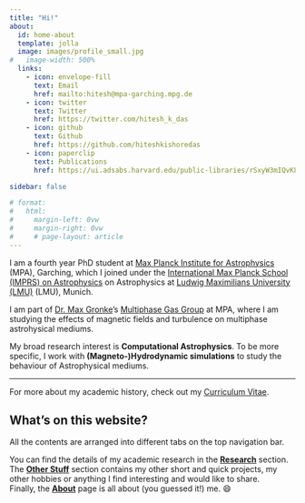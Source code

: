 ```yaml
---
title: "Hi!"
about:
  id: home-about
  template: jolla
  image: images/profile_small.jpg
#   image-width: 500%
  links:
    - icon: envelope-fill
      text: Email
      href: mailto:hitesh@mpa-garching.mpg.de
    - icon: twitter
      text: Twitter
      href: https://twitter.com/hitesh_k_das
    - icon: github
      text: Github
      href: https://github.com/hiteshkishoredas
    - icon: paperclip
      text: Publications
      href: https://ui.adsabs.harvard.edu/public-libraries/rSxyW3mIQvK8ArHKfTxYcQ

sidebar: false

# format: 
#   html:
#     margin-left: 0vw
#     margin-right: 0vw
#     # page-layout: article
---
```


:::{#home-about}
<!-- :::{.column-body-outset-right} -->


I am a fourth year PhD student at [Max Planck Institute for Astrophysics](https://www.mpa-garching.mpg.de) (MPA), Garching, which I joined under the [International Max Planck School (IMPRS) on Astrophysics](https://www.imprs-astro.mpg.de/) on Astrophysics at [Ludwig Maximilians University (LMU)](https://www.lmu.de/en/) (LMU), Munich.

I am part of [Dr. Max Gronke](http://max.lyman-alpha.com/)'s [Multiphase Gas Group](https://www.mpa-garching.mpg.de/1020167/multiphase-gas) at MPA, where I am studying the effects of magnetic fields and turbulence on multiphase astrohysical mediums.

My broad research interest is **Computational Astrophysics**. To be more specific, I work with **(Magneto-)Hydrodynamic simulations** to study the behaviour of Astrophysical mediums.

___________________________________________________________

For more about my academic history, check out my [Curriculum Vitae](cv/cv.qmd).

:::

## What's on this website?

All the contents are arranged into different tabs on the top navigation bar.

You can find the details of my academic research in the [**Research**](research.qmd) section.    
The [**Other Stuff**](other_stuff.qmd) section contains my other short and quick projects, my other hobbies or anything I find interesting and would like to share.   
<!-- And [**Blogs**](blog_list.qmd) section is (or will be) home to all other thoughts that I just want blurt out. -->
Finally, the [**About**](about.qmd) page is all about (you guessed it!) me. 😄
